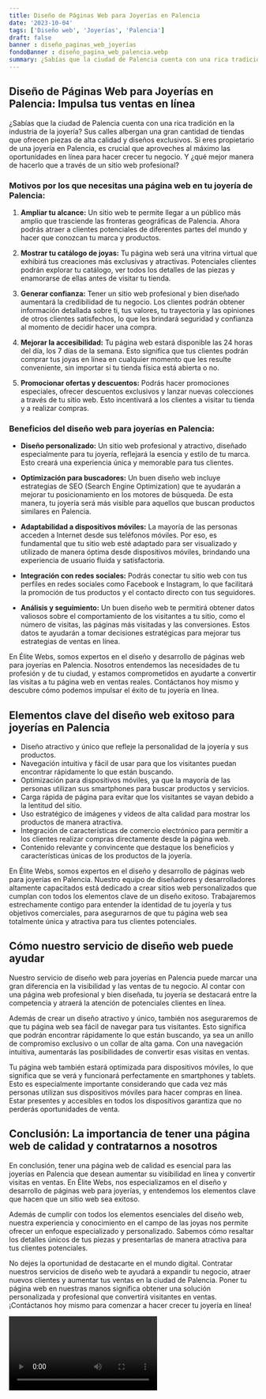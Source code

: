 ```yaml
---
title: Diseño de Páginas Web para Joyerías en Palencia
date: '2023-10-04'
tags: ['Diseño web', 'Joyerías', 'Palencia']
draft: false
banner : diseño_paginas_web_joyerías
fondoBanner : diseño_pagina_web_palencia.webp
summary: ¿Sabías que la ciudad de Palencia cuenta con una rica tradición en la industria de la joyería? Sus calles albergan una gran cantidad de tiendas que ofrecen piezas de alta calidad y diseños exclusivos. Si eres propietario de una joyería en Palencia, es crucial que aproveches al máximo las oportunidades en línea para hacer crecer tu negocio. Y ¿qué mejor manera de hacerlo que a través de un sitio web profesional?
---
```


## Diseño de Páginas Web para Joyerías en Palencia: Impulsa tus ventas en línea

¿Sabías que la ciudad de Palencia cuenta con una rica tradición en la industria de la joyería? Sus calles albergan una gran cantidad de tiendas que ofrecen piezas de alta calidad y diseños exclusivos. Si eres propietario de una joyería en Palencia, es crucial que aproveches al máximo las oportunidades en línea para hacer crecer tu negocio. Y ¿qué mejor manera de hacerlo que a través de un sitio web profesional?

### Motivos por los que necesitas una página web en tu joyería de Palencia:

1. **Ampliar tu alcance:** Un sitio web te permite llegar a un público más amplio que trasciende las fronteras geográficas de Palencia. Ahora podrás atraer a clientes potenciales de diferentes partes del mundo y hacer que conozcan tu marca y productos.

2. **Mostrar tu catálogo de joyas:** Tu página web será una vitrina virtual que exhibirá tus creaciones más exclusivas y atractivas. Potenciales clientes podrán explorar tu catálogo, ver todos los detalles de las piezas y enamorarse de ellas antes de visitar tu tienda.

3. **Generar confianza:** Tener un sitio web profesional y bien diseñado aumentará la credibilidad de tu negocio. Los clientes podrán obtener información detallada sobre ti, tus valores, tu trayectoria y las opiniones de otros clientes satisfechos, lo que les brindará seguridad y confianza al momento de decidir hacer una compra.

4. **Mejorar la accesibilidad:** Tu página web estará disponible las 24 horas del día, los 7 días de la semana. Esto significa que tus clientes podrán comprar tus joyas en línea en cualquier momento que les resulte conveniente, sin importar si tu tienda física está abierta o no.

5. **Promocionar ofertas y descuentos:** Podrás hacer promociones especiales, ofrecer descuentos exclusivos y lanzar nuevas colecciones a través de tu sitio web. Esto incentivará a los clientes a visitar tu tienda y a realizar compras.

### Beneficios del diseño web para joyerías en Palencia:

- **Diseño personalizado:** Un sitio web profesional y atractivo, diseñado especialmente para tu joyería, reflejará la esencia y estilo de tu marca. Esto creará una experiencia única y memorable para tus clientes.

- **Optimización para buscadores:** Un buen diseño web incluye estrategias de SEO (Search Engine Optimization) que te ayudarán a mejorar tu posicionamiento en los motores de búsqueda. De esta manera, tu joyería será más visible para aquellos que buscan productos similares en Palencia.

- **Adaptabilidad a dispositivos móviles:** La mayoría de las personas acceden a Internet desde sus teléfonos móviles. Por eso, es fundamental que tu sitio web esté adaptado para ser visualizado y utilizado de manera óptima desde dispositivos móviles, brindando una experiencia de usuario fluida y satisfactoria.

- **Integración con redes sociales:** Podrás conectar tu sitio web con tus perfiles en redes sociales como Facebook e Instagram, lo que facilitará la promoción de tus productos y el contacto directo con tus seguidores.

- **Análisis y seguimiento:** Un buen diseño web te permitirá obtener datos valiosos sobre el comportamiento de los visitantes a tu sitio, como el número de visitas, las páginas más visitadas y las conversiones. Estos datos te ayudarán a tomar decisiones estratégicas para mejorar tus estrategias de ventas en línea.

En Élite Webs, somos expertos en el diseño y desarrollo de páginas web para joyerías en Palencia. Nosotros entendemos las necesidades de tu profesión y de tu ciudad, y estamos comprometidos en ayudarte a convertir las visitas a tu página web en ventas reales. Contáctanos hoy mismo y descubre cómo podemos impulsar el éxito de tu joyería en línea.

<GifSeo />

<Cta />

## Elementos clave del diseño web exitoso para joyerías en Palencia

- Diseño atractivo y único que refleje la personalidad de la joyería y sus productos.
- Navegación intuitiva y fácil de usar para que los visitantes puedan encontrar rápidamente lo que están buscando.
- Optimización para dispositivos móviles, ya que la mayoría de las personas utilizan sus smartphones para buscar productos y servicios.
- Carga rápida de página para evitar que los visitantes se vayan debido a la lentitud del sitio.
- Uso estratégico de imágenes y videos de alta calidad para mostrar los productos de manera atractiva.
- Integración de características de comercio electrónico para permitir a los clientes realizar compras directamente desde la página web.
- Contenido relevante y convincente que destaque los beneficios y características únicas de los productos de la joyería.

En Élite Webs, somos expertos en el diseño y desarrollo de páginas web para joyerías en Palencia. Nuestro equipo de diseñadores y desarrolladores altamente capacitados está dedicado a crear sitios web personalizados que cumplan con todos los elementos clave de un diseño exitoso. Trabajaremos estrechamente contigo para entender la identidad de tu joyería y tus objetivos comerciales, para asegurarnos de que tu página web sea totalmente única y atractiva para tus clientes potenciales.

## Cómo nuestro servicio de diseño web puede ayudar

Nuestro servicio de diseño web para joyerías en Palencia puede marcar una gran diferencia en la visibilidad y las ventas de tu negocio. Al contar con una página web profesional y bien diseñada, tu joyería se destacará entre la competencia y atraerá la atención de potenciales clientes en línea.

Además de crear un diseño atractivo y único, también nos aseguraremos de que tu página web sea fácil de navegar para tus visitantes. Esto significa que podrán encontrar rápidamente lo que están buscando, ya sea un anillo de compromiso exclusivo o un collar de alta gama. Con una navegación intuitiva, aumentarás las posibilidades de convertir esas visitas en ventas.

Tu página web también estará optimizada para dispositivos móviles, lo que significa que se verá y funcionará perfectamente en smartphones y tablets. Esto es especialmente importante considerando que cada vez más personas utilizan sus dispositivos móviles para hacer compras en línea. Estar presentes y accesibles en todos los dispositivos garantiza que no perderás oportunidades de venta.

## Conclusión: La importancia de tener una página web de calidad y contratarnos a nosotros

En conclusión, tener una página web de calidad es esencial para las joyerías en Palencia que desean aumentar su visibilidad en línea y convertir visitas en ventas. En Élite Webs, nos especializamos en el diseño y desarrollo de páginas web para joyerías, y entendemos los elementos clave que hacen que un sitio web sea exitoso.

Además de cumplir con todos los elementos esenciales del diseño web, nuestra experiencia y conocimiento en el campo de las joyas nos permite ofrecer un enfoque especializado y personalizado. Sabemos cómo resaltar los detalles únicos de tus piezas y presentarlas de manera atractiva para tus clientes potenciales.

No dejes la oportunidad de destacarte en el mundo digital. Contratar nuestros servicios de diseño web te ayudará a expandir tu negocio, atraer nuevos clientes y aumentar tus ventas en la ciudad de Palencia. Poner tu página web en nuestras manos significa obtener una solución personalizada y profesional que convertirá visitantes en ventas. ¡Contáctanos hoy mismo para comenzar a hacer crecer tu joyería en línea!

<Video />

<CtaBot job='Joyerías' city='Palencia'/>

<Gmaps query='Palencia+españa+maps' />